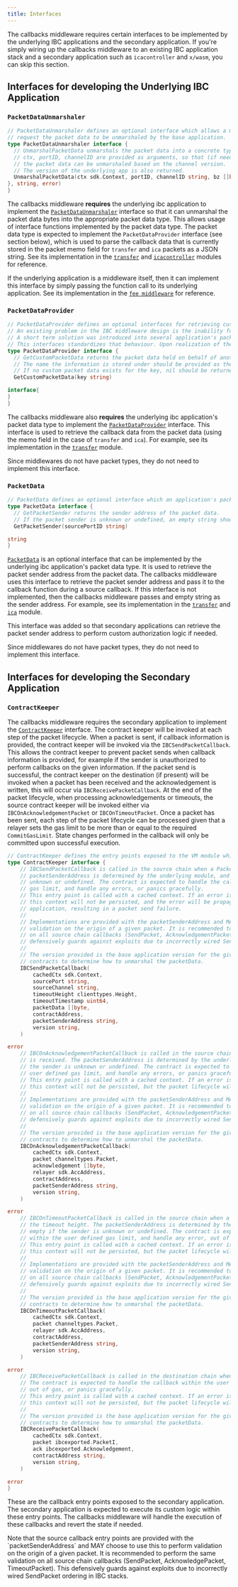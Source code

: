 ```yaml
---
title: Interfaces
---
```


The callbacks middleware requires certain interfaces to be implemented by the underlying IBC applications and the secondary application. If you're simply wiring up the callbacks middleware to an existing IBC application stack and a secondary application such as `icacontroller` and `x/wasm`, you can skip this section.

## Interfaces for developing the Underlying IBC Application

### `PacketDataUnmarshaler`

```go
// PacketDataUnmarshaler defines an optional interface which allows a middleware to
// request the packet data to be unmarshaled by the base application.
type PacketDataUnmarshaler interface {
  // UnmarshalPacketData unmarshals the packet data into a concrete type
  // ctx, portID, channelID are provided as arguments, so that (if needed)
  // the packet data can be unmarshaled based on the channel version.
  // The version of the underlying app is also returned.
  UnmarshalPacketData(ctx sdk.Context, portID, channelID string, bz []byte) (interface{
}, string, error)
}
```

The callbacks middleware **requires** the underlying ibc application to implement the [`PacketDataUnmarshaler`](https://github.com/cosmos/ibc-go/blob/v7.3.0/modules/core/05-port/types/module.go#L142-L147) interface so that it can unmarshal the packet data bytes into the appropriate packet data type. This allows usage of interface functions implemented by the packet data type. The packet data type is expected to implement the `PacketDataProvider` interface (see section below), which is used to parse the callback data that is currently stored in the packet memo field for `transfer` and `ica` packets as a JSON string. See its implementation in the [`transfer`](https://github.com/cosmos/ibc-go/blob/v7.3.0/modules/apps/transfer/ibc_module.go#L303-L313) and [`icacontroller`](https://github.com/cosmos/ibc-go/blob/v7.3.0/modules/apps/27-interchain-accounts/controller/ibc_middleware.go#L258-L268) modules for reference.

If the underlying application is a middleware itself, then it can implement this interface by simply passing the function call to its underlying application. See its implementation in the [`fee middleware`](https://github.com/cosmos/ibc-go/blob/v7.3.0/modules/apps/29-fee/ibc_middleware.go#L368-L378) for reference.

### `PacketDataProvider`

```go
// PacketDataProvider defines an optional interfaces for retrieving custom packet data stored on behalf of another application.
// An existing problem in the IBC middleware design is the inability for a middleware to define its own packet data type and insert packet sender provided information.
// A short term solution was introduced into several application's packet data to utilize a memo field to carry this information on behalf of another application.
// This interfaces standardizes that behaviour. Upon realization of the ability for middleware's to define their own packet data types, this interface will be deprecated and removed with time.
type PacketDataProvider interface {
  // GetCustomPacketData returns the packet data held on behalf of another application.
  // The name the information is stored under should be provided as the key.
  // If no custom packet data exists for the key, nil should be returned.
  GetCustomPacketData(key string)

interface{
}
}
```

The callbacks middleware also **requires** the underlying ibc application's packet data type to implement the [`PacketDataProvider`](https://github.com/cosmos/ibc-go/blob/v7.3.0/modules/core/exported/packet.go#L43-L52) interface. This interface is used to retrieve the callback data from the packet data (using the memo field in the case of `transfer` and `ica`). For example, see its implementation in the [`transfer`](https://github.com/cosmos/ibc-go/blob/v7.3.0/modules/apps/transfer/types/packet.go#L85-L105) module.

Since middlewares do not have packet types, they do not need to implement this interface.

### `PacketData`

```go
// PacketData defines an optional interface which an application's packet data structure may implement.
type PacketData interface {
  // GetPacketSender returns the sender address of the packet data.
  // If the packet sender is unknown or undefined, an empty string should be returned.
  GetPacketSender(sourcePortID string)

string
}
```

[`PacketData`](https://github.com/cosmos/ibc-go/blob/v7.3.0/modules/core/exported/packet.go#L36-L41) is an optional interface that can be implemented by the underlying ibc application's packet data type. It is used to retrieve the packet sender address from the packet data. The callbacks middleware uses this interface to retrieve the packet sender address and pass it to the callback function during a source callback. If this interface is not implemented, then the callbacks middleware passes and empty string as the sender address. For example, see its implementation in the [`transfer`](https://github.com/cosmos/ibc-go/blob/v7.3.0/modules/apps/transfer/types/packet.go#L74-L83) and [`ica`](https://github.com/cosmos/ibc-go/blob/v7.3.0/modules/apps/27-interchain-accounts/types/packet.go#L78-L92) module.

This interface was added so that secondary applications can retrieve the packet sender address to perform custom authorization logic if needed.

Since middlewares do not have packet types, they do not need to implement this interface.

## Interfaces for developing the Secondary Application

### `ContractKeeper`

The callbacks middleware requires the secondary application to implement the [`ContractKeeper`](https://github.com/cosmos/ibc-go/blob/v7.3.0/modules/apps/callbacks/types/expected_keepers.go#L11-L83) interface. The contract keeper will be invoked at each step of the packet lifecycle. When a packet is sent, if callback information is provided, the contract keeper will be invoked via the `IBCSendPacketCallback`. This allows the contract keeper to prevent packet sends when callback information is provided, for example if the sender is unauthorized to perform callbacks on the given information. If the packet send is successful, the contract keeper on the destination (if present) will be invoked when a packet has been received and the acknowledgement is written, this will occur via `IBCReceivePacketCallback`. At the end of the packet lifecycle, when processing acknowledgements or timeouts, the source contract keeper will be invoked either via `IBCOnAcknowledgementPacket` or `IBCOnTimeoutPacket`. Once a packet has been sent, each step of the packet lifecycle can be processed given that a relayer sets the gas limit to be more than or equal to the required `CommitGasLimit`. State changes performed in the callback will only be committed upon successful execution.

```go expandable
// ContractKeeper defines the entry points exposed to the VM module which invokes a smart contract
type ContractKeeper interface {
	// IBCSendPacketCallback is called in the source chain when a PacketSend is executed. The
	// packetSenderAddress is determined by the underlying module, and may be empty if the sender is
	// unknown or undefined. The contract is expected to handle the callback within the user defined
	// gas limit, and handle any errors, or panics gracefully.
	// This entry point is called with a cached context. If an error is returned, then the changes in
	// this context will not be persisted, and the error will be propagated to the underlying IBC
	// application, resulting in a packet send failure.
	//
	// Implementations are provided with the packetSenderAddress and MAY choose to use this to perform
	// validation on the origin of a given packet. It is recommended to perform the same validation
	// on all source chain callbacks (SendPacket, AcknowledgementPacket, TimeoutPacket). This
	// defensively guards against exploits due to incorrectly wired SendPacket ordering in IBC stacks.
	//
	// The version provided is the base application version for the given packet send. This allows
	// contracts to determine how to unmarshal the packetData.
	IBCSendPacketCallback(
		cachedCtx sdk.Context,
		sourcePort string,
		sourceChannel string,
		timeoutHeight clienttypes.Height,
		timeoutTimestamp uint64,
		packetData []byte,
		contractAddress,
		packetSenderAddress string,
		version string,
	)

error
	// IBCOnAcknowledgementPacketCallback is called in the source chain when a packet acknowledgement
	// is received. The packetSenderAddress is determined by the underlying module, and may be empty if
	// the sender is unknown or undefined. The contract is expected to handle the callback within the
	// user defined gas limit, and handle any errors, or panics gracefully.
	// This entry point is called with a cached context. If an error is returned, then the changes in
	// this context will not be persisted, but the packet lifecycle will not be blocked.
	//
	// Implementations are provided with the packetSenderAddress and MAY choose to use this to perform
	// validation on the origin of a given packet. It is recommended to perform the same validation
	// on all source chain callbacks (SendPacket, AcknowledgementPacket, TimeoutPacket). This
	// defensively guards against exploits due to incorrectly wired SendPacket ordering in IBC stacks.
	//
	// The version provided is the base application version for the given packet send. This allows
	// contracts to determine how to unmarshal the packetData.
	IBCOnAcknowledgementPacketCallback(
		cachedCtx sdk.Context,
		packet channeltypes.Packet,
		acknowledgement []byte,
		relayer sdk.AccAddress,
		contractAddress,
		packetSenderAddress string,
		version string,
	)

error
	// IBCOnTimeoutPacketCallback is called in the source chain when a packet is not received before
	// the timeout height. The packetSenderAddress is determined by the underlying module, and may be
	// empty if the sender is unknown or undefined. The contract is expected to handle the callback
	// within the user defined gas limit, and handle any error, out of gas, or panics gracefully.
	// This entry point is called with a cached context. If an error is returned, then the changes in
	// this context will not be persisted, but the packet lifecycle will not be blocked.
	//
	// Implementations are provided with the packetSenderAddress and MAY choose to use this to perform
	// validation on the origin of a given packet. It is recommended to perform the same validation
	// on all source chain callbacks (SendPacket, AcknowledgementPacket, TimeoutPacket). This
	// defensively guards against exploits due to incorrectly wired SendPacket ordering in IBC stacks.
	//
	// The version provided is the base application version for the given packet send. This allows
	// contracts to determine how to unmarshal the packetData.
	IBCOnTimeoutPacketCallback(
		cachedCtx sdk.Context,
		packet channeltypes.Packet,
		relayer sdk.AccAddress,
		contractAddress,
		packetSenderAddress string,
		version string,
	)

error
	// IBCReceivePacketCallback is called in the destination chain when a packet acknowledgement is written.
	// The contract is expected to handle the callback within the user defined gas limit, and handle any errors,
	// out of gas, or panics gracefully.
	// This entry point is called with a cached context. If an error is returned, then the changes in
	// this context will not be persisted, but the packet lifecycle will not be blocked.
	//
	// The version provided is the base application version for the given packet send. This allows
	// contracts to determine how to unmarshal the packetData.
	IBCReceivePacketCallback(
		cachedCtx sdk.Context,
		packet ibcexported.PacketI,
		ack ibcexported.Acknowledgement,
		contractAddress string,
		version string,
	)

error
}
```

These are the callback entry points exposed to the secondary application. The secondary application is expected to execute its custom logic within these entry points. The callbacks middleware will handle the execution of these callbacks and revert the state if needed.

<Tip>
Note that the source callback entry points are provided with the `packetSenderAddress` and MAY choose to use this to perform validation on the origin of a given packet. It is recommended to perform the same validation on all source chain callbacks (SendPacket, AcknowledgePacket, TimeoutPacket). This defensively guards against exploits due to incorrectly wired SendPacket ordering in IBC stacks.
</Tip>
